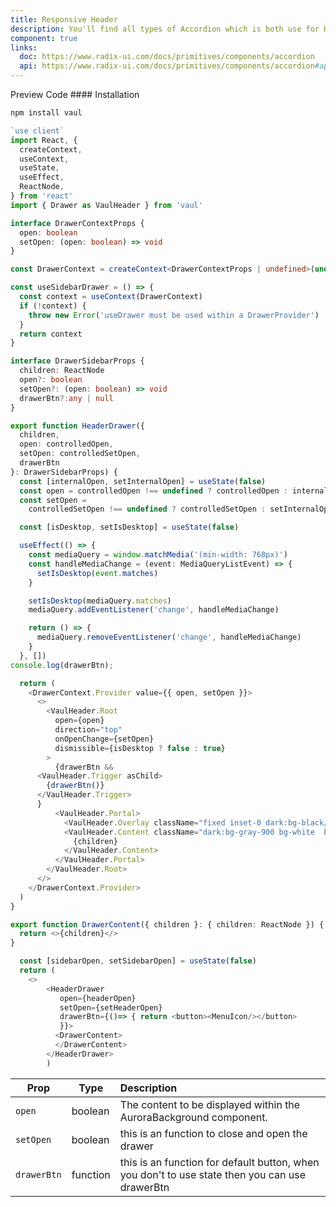 ```yaml
---
title: Responsive Header
description: You'll find all types of Accordion which is both use for HTML, REACTJS and NEXTJS
component: true
links:
  doc: https://www.radix-ui.com/docs/primitives/components/accordion
  api: https://www.radix-ui.com/docs/primitives/components/accordion#api-reference
---
```


<Tabs defaultValue="preview" className="w-full relative">
  <TabsList>
    <TabsTrigger value="preview">Preview</TabsTrigger>
    <TabsTrigger value="codesnippet">Code</TabsTrigger>
  </TabsList>
  <TabsContent value="preview">
    <ComponentPreview name="headerDrawer" category="modal" />
  </TabsContent>
  <TabsContent value="codesnippet">
    <CodeWrapper noExpand={true}>
      <CodePreview name="headerDrawer" category="modal" />
    </CodeWrapper>

  </TabsContent>
</Tabs>
#### Installation

```bash
npm install vaul
```

```ts title="drawer.tsx"
`use client`
import React, {
  createContext,
  useContext,
  useState,
  useEffect,
  ReactNode,
} from 'react'
import { Drawer as VaulHeader } from 'vaul'

interface DrawerContextProps {
  open: boolean
  setOpen: (open: boolean) => void
}

const DrawerContext = createContext<DrawerContextProps | undefined>(undefined)

const useSidebarDrawer = () => {
  const context = useContext(DrawerContext)
  if (!context) {
    throw new Error('useDrawer must be used within a DrawerProvider')
  }
  return context
}

interface DrawerSidebarProps {
  children: ReactNode
  open?: boolean
  setOpen?: (open: boolean) => void
  drawerBtn?:any | null
}

export function HeaderDrawer({
  children,
  open: controlledOpen,
  setOpen: controlledSetOpen,
  drawerBtn
}: DrawerSidebarProps) {
  const [internalOpen, setInternalOpen] = useState(false)
  const open = controlledOpen !== undefined ? controlledOpen : internalOpen
  const setOpen =
    controlledSetOpen !== undefined ? controlledSetOpen : setInternalOpen

  const [isDesktop, setIsDesktop] = useState(false)

  useEffect(() => {
    const mediaQuery = window.matchMedia('(min-width: 768px)')
    const handleMediaChange = (event: MediaQueryListEvent) => {
      setIsDesktop(event.matches)
    }

    setIsDesktop(mediaQuery.matches)
    mediaQuery.addEventListener('change', handleMediaChange)

    return () => {
      mediaQuery.removeEventListener('change', handleMediaChange)
    }
  }, [])
console.log(drawerBtn);

  return (
    <DrawerContext.Provider value={{ open, setOpen }}>
      <>
        <VaulHeader.Root
          open={open}
          direction="top"
          onOpenChange={setOpen}
          dismissible={isDesktop ? false : true}
        >
          {drawerBtn &&
      <VaulHeader.Trigger asChild>
        {drawerBtn()}
      </VaulHeader.Trigger>
      }
          <VaulHeader.Portal>
            <VaulHeader.Overlay className="fixed inset-0 dark:bg-black/40 bg-white/50 backdrop-blur-sm z-50  " />
            <VaulHeader.Content className="dark:bg-gray-900 bg-white  border-b z-50 w-full h-fit py-3 fixed top-0 left-0">
              {children}
            </VaulHeader.Content>
          </VaulHeader.Portal>
        </VaulHeader.Root>
      </>
    </DrawerContext.Provider>
  )
}

export function DrawerContent({ children }: { children: ReactNode }) {
  return <>{children}</>
}

```

```ts title="you can use state or default button to control the dialog" {1,5-7}
  const [sidebarOpen, setSidebarOpen] = useState(false)
  return (
    <>
        <HeaderDrawer
           open={headerOpen}
           setOpen={setHeaderOpen}
           drawerBtn={()=> { return <button><MenuIcon/></button>
           }}>
          <DrawerContent>
          </DrawerContent>
        </HeaderDrawer>
        )
```

| Prop        | Type     | Description                                                                                    |
| ----------- | -------- | :--------------------------------------------------------------------------------------------- |
| `open`      | boolean  | The content to be displayed within the AuroraBackground component.                             |
| `setOpen`   | boolean  | this is an function to close and open the drawer                                               |
| `drawerBtn` | function | this is an function for default button, when you don't to use state then you can use drawerBtn |
